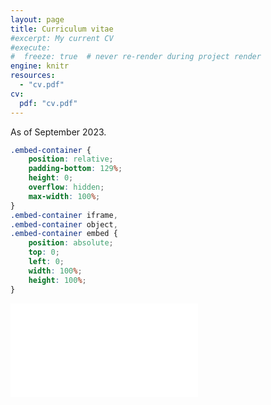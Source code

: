 ```yaml
---
layout: page
title: Curriculum vitae
#excerpt: My current CV
#execute:
#  freeze: true  # never re-render during project render
engine: knitr 
resources:
  - "cv.pdf"
cv:
  pdf: "cv.pdf"
---
```


As of September 2023.

```css
.embed-container {
    position: relative;
    padding-bottom: 129%;
    height: 0;
    overflow: hidden;
    max-width: 100%;
}
.embed-container iframe,
.embed-container object,
.embed-container embed {
    position: absolute;
    top: 0;
    left: 0;
    width: 100%;
    height: 100%;
}
```

```{=html}
<div class="embed-container">
  <iframe src="`r rmarkdown::metadata$cv$pdf`" style="border: 0.5px"></iframe>
</div>
```

